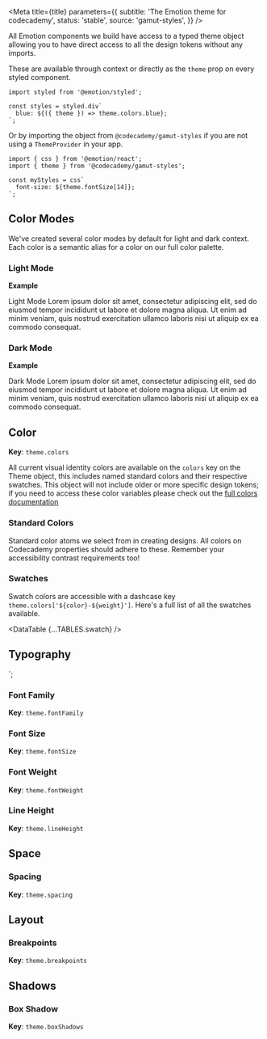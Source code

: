 


<Meta
  title={title}
  parameters={{
    subtitle: 'The Emotion theme for codecademy',
    status: 'stable',
    source: 'gamut-styles',
  }}
/>

All Emotion components we build have access to a typed theme object allowing you to have direct access to all the design tokens without any imports.

These are available through context or directly as the `theme` prop on every styled component.

```tsx
import styled from '@emotion/styled';

const styles = styled.div`
  blue: ${({ theme }) => theme.colors.blue};
`;
```

Or by importing the object from `@codecademy/gamut-styles` if you are not using a `ThemeProvider` in your app.

```tsx
import { css } from '@emotion/react';
import { theme } from '@codecademy/gamut-styles';

const myStyles = css`
  font-size: ${theme.fontSize[14]};
`;
```

## Color Modes

We've created several color modes by default for light and dark context. Each color is a semantic alias for a color on our full color palette.

### Light Mode

<Story name="light mode">
  <DataTable {...TABLES.lightMode} />
</Story>

**Example**

<ColorMode mode="light">
  <Box
    backgroundColor="background"
    textColor="text"
    padding={32}
    borderColor="text"
    borderStyle="solid"
    borderWidth="1px"
  >
    <Text as="h1" fontSize={26} fontWeight="title" marginBottom={16}>
      Light Mode
    </Text>
    <Text as="p" marginBottom={16}>
      Lorem ipsum dolor sit amet, <Anchor>consectetur adipiscing elit</Anchor>,
      sed do eiusmod tempor incididunt ut labore et dolore magna aliqua. Ut enim
      ad minim veniam, quis nostrud exercitation ullamco laboris nisi ut aliquip
      ex ea commodo consequat.
    </Text>
  </Box>
</ColorMode>

### Dark Mode

<Story name="dark mode">
  <DataTable {...TABLES.darkMode} />
</Story>

**Example**

<ColorMode mode="dark">
  <Box
    backgroundColor="background"
    textColor="text"
    padding={32}
    borderColor="text"
    borderStyle="solid"
    borderWidth="1px"
  >
    <Text as="h1" fontSize={26} fontWeight="title" marginBottom={16}>
      Dark Mode
    </Text>
    <Text as="p" marginBottom={16}>
      Lorem ipsum dolor sit amet, <Anchor>consectetur adipiscing elit</Anchor>,
      sed do eiusmod tempor incididunt ut labore et dolore magna aliqua. Ut enim
      ad minim veniam, quis nostrud exercitation ullamco laboris nisi ut aliquip
      ex ea commodo consequat.
    </Text>
  </Box>
</ColorMode>

## Color

**Key**: `theme.colors`

All current visual identity colors are available on the `colors` key on the Theme object, this includes named standard colors and their respective swatches. This object will not include older or more specific design tokens; if you need to access these color variables please check out the [full colors documentation](/?path=/docs/foundations-colors--standard)

### Standard Colors

Standard color atoms we select from in creating designs. All colors on Codecademy properties should adhere to these. Remember your accessibility contrast requirements too!

<Story name="colors">
  <DataTable {...TABLES.color} />
</Story>

### Swatches

Swatch colors are accessible with a dashcase key `theme.colors['${color}-${weight}']`. Here's a full list of all the swatches available.

<DataTable {...TABLES.swatch} />

## Typography


`;

### Font Family

**Key**: `theme.fontFamily`

<Story name="fontFamily">
  <DataTable {...TABLES.fontFamily} />
</Story>

### Font Size

**Key**: `theme.fontSize`

<Story name="fontSize">
  <DataTable {...TABLES.fontSize} />
</Story>

### Font Weight

**Key**: `theme.fontWeight`

<Story name="fontWeight">
  <DataTable {...TABLES.fontWeight} />
</Story>

### Line Height

**Key**: `theme.lineHeight`

<Story name="lineHeight">
  <DataTable {...TABLES.lineHeight} />
</Story>

## Space

### Spacing

**Key**: `theme.spacing`

<Story name="spacing">
  <DataTable {...TABLES.space} />
</Story>

## Layout

### Breakpoints

**Key**: `theme.breakpoints`

<Story name="breakpoints">
  <DataTable {...TABLES.breakpoint} />
</Story>

## Shadows

### Box Shadow

**Key**: `theme.boxShadows`

<Story name="boxShadows">
  <DataTable {...TABLES.boxShadow} />
</Story>
